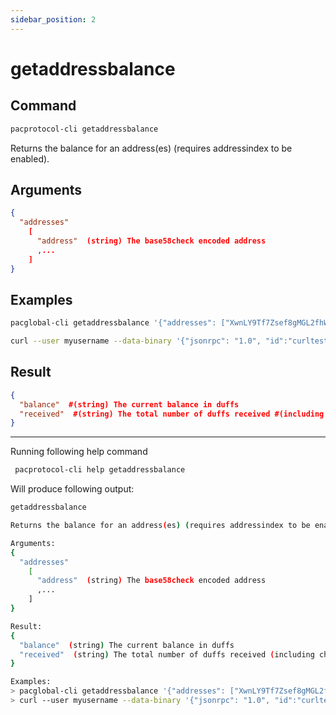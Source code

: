 ```yaml
---
sidebar_position: 2
---
```


# getaddressbalance
## Command

```bash
pacprotocol-cli getaddressbalance
```

Returns the balance for an address(es) (requires addressindex to be enabled).



## Arguments

```json
{
  "addresses"
    [
      "address"  (string) The base58check encoded address
      ,...
    ]
}
```
## Examples
```bash
pacglobal-cli getaddressbalance '{"addresses": ["XwnLY9Tf7Zsef8gMGL2fhWA9ZmMjt4KPwg"]}'
```

```bash
curl --user myusername --data-binary '{"jsonrpc": "1.0", "id":"curltest", "method": "getaddressbalance", "params": [{"addresses": ["XwnLY9Tf7Zsef8gMGL2fhWA9ZmMjt4KPwg"]}] }' -H 'content-type: text/plain;' http://127.0.0.1:1111/
```


## Result
```json
{
  "balance"  #(string) The current balance in duffs
  "received"  #(string) The total number of duffs received #(including change)
}
```


___

Running following help command
```bash
 pacprotocol-cli help getaddressbalance
```
Will produce following output:


```bash
getaddressbalance

Returns the balance for an address(es) (requires addressindex to be enabled).

Arguments:
{
  "addresses"
    [
      "address"  (string) The base58check encoded address
      ,...
    ]
}

Result:
{
  "balance"  (string) The current balance in duffs
  "received"  (string) The total number of duffs received (including change)
}

Examples:
> pacglobal-cli getaddressbalance '{"addresses": ["XwnLY9Tf7Zsef8gMGL2fhWA9ZmMjt4KPwg"]}'
> curl --user myusername --data-binary '{"jsonrpc": "1.0", "id":"curltest", "method": "getaddressbalance", "params": [{"addresses": ["XwnLY9Tf7Zsef8gMGL2fhWA9ZmMjt4KPwg"]}] }' -H 'content-type: text/plain;' http://127.0.0.1:1111/

```

